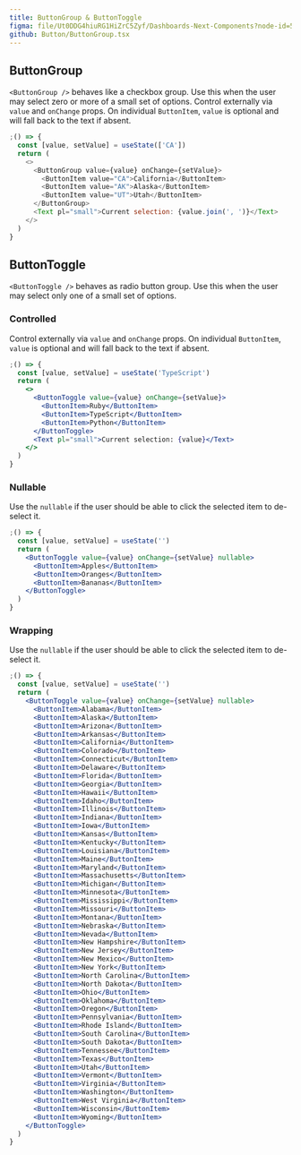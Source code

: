 ```yaml
---
title: ButtonGroup & ButtonToggle
figma: file/Ut0DDG4hiuRG1HiZrC5Zyf/Dashboards-Next-Components?node-id=529%3A776
github: Button/ButtonGroup.tsx
---
```


## ButtonGroup

`<ButtonGroup />` behaves like a checkbox group. Use this when the user may select zero or more of a small set of options.
Control externally via `value` and `onChange` props. On individual `ButtonItem`, `value` is optional and will fall back to the text if absent.

```js
;() => {
  const [value, setValue] = useState(['CA'])
  return (
    <>
      <ButtonGroup value={value} onChange={setValue}>
        <ButtonItem value="CA">California</ButtonItem>
        <ButtonItem value="AK">Alaska</ButtonItem>
        <ButtonItem value="UT">Utah</ButtonItem>
      </ButtonGroup>
      <Text pl="small">Current selection: {value.join(', ')}</Text>
    </>
  )
}
```

## ButtonToggle

`<ButtonToggle />` behaves as radio button group. Use this when the user may select only one of a small set of options.

### Controlled

Control externally via `value` and `onChange` props. On individual `ButtonItem`, `value` is optional and will fall back to the text if absent.

```jsx
;() => {
  const [value, setValue] = useState('TypeScript')
  return (
    <>
      <ButtonToggle value={value} onChange={setValue}>
        <ButtonItem>Ruby</ButtonItem>
        <ButtonItem>TypeScript</ButtonItem>
        <ButtonItem>Python</ButtonItem>
      </ButtonToggle>
      <Text pl="small">Current selection: {value}</Text>
    </>
  )
}
```

### Nullable

Use the `nullable` if the user should be able to click the selected item to de-select it.

```jsx
;() => {
  const [value, setValue] = useState('')
  return (
    <ButtonToggle value={value} onChange={setValue} nullable>
      <ButtonItem>Apples</ButtonItem>
      <ButtonItem>Oranges</ButtonItem>
      <ButtonItem>Bananas</ButtonItem>
    </ButtonToggle>
  )
}
```

### Wrapping

Use the `nullable` if the user should be able to click the selected item to de-select it.

```jsx
;() => {
  const [value, setValue] = useState('')
  return (
    <ButtonToggle value={value} onChange={setValue} nullable>
      <ButtonItem>Alabama</ButtonItem>
      <ButtonItem>Alaska</ButtonItem>
      <ButtonItem>Arizona</ButtonItem>
      <ButtonItem>Arkansas</ButtonItem>
      <ButtonItem>California</ButtonItem>
      <ButtonItem>Colorado</ButtonItem>
      <ButtonItem>Connecticut</ButtonItem>
      <ButtonItem>Delaware</ButtonItem>
      <ButtonItem>Florida</ButtonItem>
      <ButtonItem>Georgia</ButtonItem>
      <ButtonItem>Hawaii</ButtonItem>
      <ButtonItem>Idaho</ButtonItem>
      <ButtonItem>Illinois</ButtonItem>
      <ButtonItem>Indiana</ButtonItem>
      <ButtonItem>Iowa</ButtonItem>
      <ButtonItem>Kansas</ButtonItem>
      <ButtonItem>Kentucky</ButtonItem>
      <ButtonItem>Louisiana</ButtonItem>
      <ButtonItem>Maine</ButtonItem>
      <ButtonItem>Maryland</ButtonItem>
      <ButtonItem>Massachusetts</ButtonItem>
      <ButtonItem>Michigan</ButtonItem>
      <ButtonItem>Minnesota</ButtonItem>
      <ButtonItem>Mississippi</ButtonItem>
      <ButtonItem>Missouri</ButtonItem>
      <ButtonItem>Montana</ButtonItem>
      <ButtonItem>Nebraska</ButtonItem>
      <ButtonItem>Nevada</ButtonItem>
      <ButtonItem>New Hampshire</ButtonItem>
      <ButtonItem>New Jersey</ButtonItem>
      <ButtonItem>New Mexico</ButtonItem>
      <ButtonItem>New York</ButtonItem>
      <ButtonItem>North Carolina</ButtonItem>
      <ButtonItem>North Dakota</ButtonItem>
      <ButtonItem>Ohio</ButtonItem>
      <ButtonItem>Oklahoma</ButtonItem>
      <ButtonItem>Oregon</ButtonItem>
      <ButtonItem>Pennsylvania</ButtonItem>
      <ButtonItem>Rhode Island</ButtonItem>
      <ButtonItem>South Carolina</ButtonItem>
      <ButtonItem>South Dakota</ButtonItem>
      <ButtonItem>Tennessee</ButtonItem>
      <ButtonItem>Texas</ButtonItem>
      <ButtonItem>Utah</ButtonItem>
      <ButtonItem>Vermont</ButtonItem>
      <ButtonItem>Virginia</ButtonItem>
      <ButtonItem>Washington</ButtonItem>
      <ButtonItem>West Virginia</ButtonItem>
      <ButtonItem>Wisconsin</ButtonItem>
      <ButtonItem>Wyoming</ButtonItem>
    </ButtonToggle>
  )
}
```
